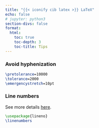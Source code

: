 ```yaml
---
title: "{{< iconify cib latex >}} LaTeX"
echo: false
# jupyter: python3
section-divs: false
format:
  html:
    toc: true
    toc-depth: 3
    toc-title: Tips
---
```


### Avoid hyphenization
```latex
\pretolerance=10000
\tolerance=2000 
\emergencystretch=10pt
```

### Line numbers

See more details [here](https://texblog.org/2012/02/08/adding-line-numbers-to-documents/).
```latex
\usepackage{lineno}
\linenumbers
```